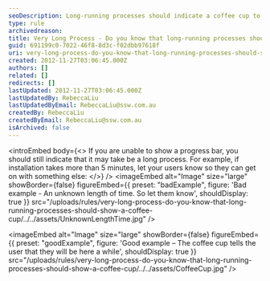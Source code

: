 ```yaml
---
seoDescription: Long-running processes should indicate a coffee cup to prepare users for extended wait times.
type: rule
archivedreason:
title: Very Long Process - Do you know that long-running processes should show a coffee cup?
guid: 691199c0-7022-46f8-8d3c-f02dbb97618f
uri: very-long-process-do-you-know-that-long-running-processes-should-show-a-coffee-cup
created: 2012-11-27T03:06:45.000Z
authors: []
related: []
redirects: []
lastUpdated: 2012-11-27T03:06:45.000Z
lastUpdatedBy: RebeccaLiu
lastUpdatedByEmail: RebeccaLiu@ssw.com.au
createdBy: RebeccaLiu
createdByEmail: RebeccaLiu@ssw.com.au
isArchived: false
---
```


<introEmbed
  body={<>
If you are unable to show a progress bar, you should still indicate that it may take be a long process. For example, if installation takes more than 5 minutes, let your users know so they can get on with something else:
  </>}
/>
<imageEmbed
  alt="Image"
  size="large"
  showBorder={false}
  figureEmbed={{
    preset: "badExample",
    figure: 'Bad example - An unknown length of time. So let them know',
    shouldDisplay: true
  }}
  src="/uploads/rules/very-long-process-do-you-know-that-long-running-processes-should-show-a-coffee-cup/../../assets/UnknownLengthTime.jpg"
/>

<imageEmbed
  alt="Image"
  size="large"
  showBorder={false}
  figureEmbed={{
    preset: "goodExample",
    figure: 'Good example – The coffee cup tells the user that they will be here a while',
    shouldDisplay: true
  }}
  src="/uploads/rules/very-long-process-do-you-know-that-long-running-processes-should-show-a-coffee-cup/../../assets/CoffeeCup.jpg"
/>
